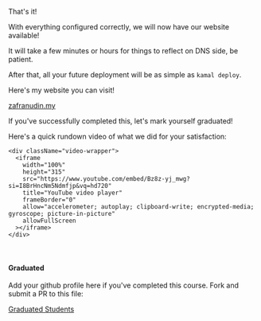 
That's it!

With everything configured correctly, we will now have our website available!

It will take a few minutes or hours for things to reflect on DNS side, be patient.

After that, all your future deployment will be as simple as `kamal deploy`.

Here's my website you can visit!

[zafranudin.my](https://zafranudin.my)

<ImagePreview
  originalSrc="/module-2/deploy/step-8_01.png"
  previewSrc="/module-2/deploy/step-8_01.png"
  alt="Result of ssh"
/>

If you've successfully completed this, let's mark yourself graduated!

Here's a quick rundown video of what we did for your satisfaction:

    <div className="video-wrapper">
      <iframe
        width="100%"
        height="315"
        src="https://www.youtube.com/embed/Bz8z-yj_mwg?si=I8BrHncNm5Ndmfjp&vq=hd720"
        title="YouTube video player"
        frameBorder="0"
        allow="accelerometer; autoplay; clipboard-write; encrypted-media; gyroscope; picture-in-picture"
        allowFullScreen
      ></iframe>
    </div>

&nbsp;

#### Graduated

Add your github profile here if you've completed this course. Fork and submit a PR to this file:

[Graduated Students](https://github.com/Xavier-IV/homelab.day/blob/master/contents/module-2/deploy/graduated.ts)

<Graduated students={students} />
